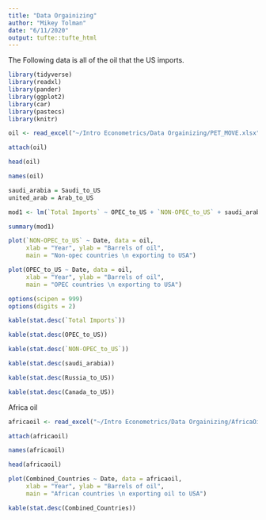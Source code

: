 ```yaml
---
title: "Data Orgainizing"
author: "Mikey Tolman"
date: "6/11/2020"
output: tufte::tufte_html
---
```


The Following data is all of the oil that the US imports. 

```r

library(tidyverse)
library(readxl)
library(pander)
library(ggplot2)
library(car)
library(pastecs)
library(knitr)

oil <- read_excel("~/Intro Econometrics/Data Orgainizing/PET_MOVE.xlsx")

attach(oil)

head(oil)

names(oil)
```


```r

saudi_arabia = Saudi_to_US
united_arab = Arab_to_US

mod1 <- lm(`Total Imports` ~ OPEC_to_US + `NON-OPEC_to_US` + saudi_arabia + Russia_to_US + Canada_to_US)

summary(mod1)

plot(`NON-OPEC_to_US` ~ Date, data = oil,
     xlab = "Year", ylab = "Barrels of oil",
     main = "Non-opec countries \n exporting to USA")

plot(OPEC_to_US ~ Date, data = oil,
     xlab = "Year", ylab = "Barrels of oil",
     main = "OPEC countries \n exporting to USA")

```

```r
options(scipen = 999)
options(digits = 2)

kable(stat.desc(`Total Imports`))

kable(stat.desc(OPEC_to_US))

kable(stat.desc(`NON-OPEC_to_US`))

kable(stat.desc(saudi_arabia))

kable(stat.desc(Russia_to_US))

kable(stat.desc(Canada_to_US))


```

Africa oil

```r

africaoil <- read_excel("~/Intro Econometrics/Data Orgainizing/AfricaOil.xlsx")

attach(africaoil)

names(africaoil)

head(africaoil)
```



```r


plot(Combined_Countries ~ Date, data = africaoil,
     xlab = "Year", ylab = "Barrels of oil",
     main = "African countries \n exporting oil to USA")


```

```r

kable(stat.desc(Combined_Countries))

```

